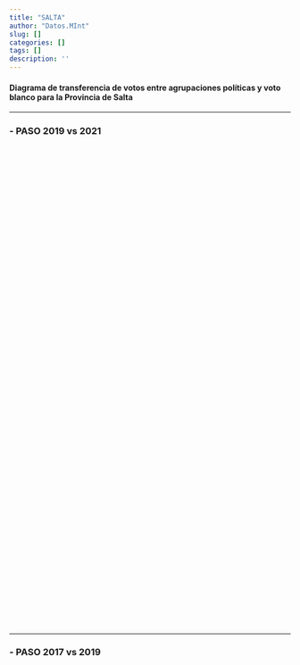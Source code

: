 ```yaml
---
title: "SALTA"
author: "Datos.MInt"
slug: []
categories: []
tags: []
description: ''
---
```

<style type="text/css">
.main-container {
  max-width: 1800px;
  margin-left: auto;
  margin-right: auto;
}
</style>


#### **Diagrama de transferencia de votos entre agrupaciones políticas y voto blanco para la Provincia de Salta**


----------

### -  PASO 2019 vs 2021

```{=html }
<div class="flourish-embed flourish-sankey" data-src="visualisation/7264496" style = "height: 860px; width: 1050px;"><script src="https://public.flourish.studio/resources/embed.js"></script></div>
```


------------

### - PASO 2017 vs 2019

```{=html }
<div class="flourish-embed flourish-sankey" data-src="visualisation/7264182" style = "height: 860px; width: 1050px;"><script src="https://public.flourish.studio/resources/embed.js"></script></div>
```
